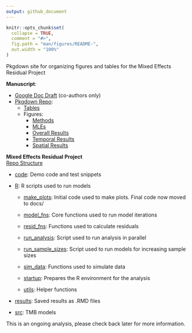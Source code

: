 ```yaml
---
output: github_document
---
```


<!-- README.md is generated from README.Rmd. Please edit that file -->

```r
knitr::opts_chunk$set(
  collapse = TRUE,
  comment = "#>",
  fig.path = "man/figures/README-",
  out.width = "100%"
)
```

<!-- badges: start -->
<!-- badges: end -->

Pkgdown site for organizing figures and tables for the Mixed Effects Residual Project


**Manuscript**:

- [Google Doc Draft](https://docs.google.com/document/d/19Y39GqVRAmoIEegxgzyf6HXVWYgWGyr5x8cyHe3qHK8/edit) (co-authors only)
- [Pkgdown Repo](https://github.com/Andrea-Havron-NOAA/MixedResidualStudy):
  - [Tables](https://andrea-havron-noaa.github.io/MixedResidualStudy/articles/TMB-validation-tables.html)
  - Figures:
    - [Methods](https://andrea-havron-noaa.github.io/MixedResidualStudy/articles/TMB-validation-figures-methods.html)
    - [MLEs](https://andrea-havron-noaa.github.io/MixedResidualStudy/articles/TMB-validation-figures-results-mles.html)
    - [Overall Results](https://andrea-havron-noaa.github.io/MixedResidualStudy/articles/TMB-validation-figures-results-overall.html)
    - [Temporal Results](https://andrea-havron-noaa.github.io/MixedResidualStudy/articles/TMB-validation-figures-results-randomwalk.html)
    - [Spatial Results](https://andrea-havron-noaa.github.io/MixedResidualStudy/articles/TMB-validation-figures-results-spatial.html)


**Mixed Effects Residual Project**
<br>
[Repo Structure](https://github.com/Cole-Monnahan-NOAA/mixed_resids) 

- [code](https://github.com/Cole-Monnahan-NOAA/mixed_resids/tree/main/code): Demo code and test snippets

- [R](https://github.com/Cole-Monnahan-NOAA/mixed_resids/tree/main/R): R scripts used to run models

  - [make_plots](https://github.com/Cole-Monnahan-NOAA/mixed_resids/blob/main/R/make_plots.R): Initial code used to make plots. Final code now moved to docs/

  - [model_fns](https://github.com/Cole-Monnahan-NOAA/mixed_resids/blob/main/R/model_fns.R): Core functions used to run model iterations

  - [resid_fns](https://github.com/Cole-Monnahan-NOAA/mixed_resids/blob/main/R/resid_fns.R): Functions used to calculate residuals

  - [run_analysis](https://github.com/Cole-Monnahan-NOAA/mixed_resids/blob/main/R/run_analysis.R): Script used to run analysis in parallel

  - [run_sample_sizes](https://github.com/Cole-Monnahan-NOAA/mixed_resids/blob/main/R/run_sample_sizes.R): Script used to run models for increasing sample sizes

  - [sim_data](https://github.com/Cole-Monnahan-NOAA/mixed_resids/blob/main/R/sim_data.R): Functions used to simulate data

  - [startup](https://github.com/Cole-Monnahan-NOAA/mixed_resids/blob/main/R/startup.R): Prepares the R environment for the analysis

  - [utils](https://github.com/Cole-Monnahan-NOAA/mixed_resids/blob/main/R/utils.R): Helper functions

- [results](https://github.com/Cole-Monnahan-NOAA/mixed_resids/tree/main/results): Saved results as .RMD files

- [src](https://github.com/Cole-Monnahan-NOAA/mixed_resids/tree/main/src): TMB models



This is an ongoing analysis, please check back later for more information.
